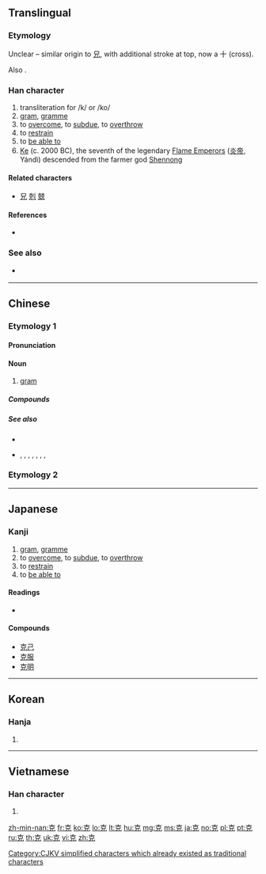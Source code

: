 {{also|剋}}
==Translingual==

===Etymology===
Unclear – similar origin to [[兄]], with additional stroke at top, now a 十 (cross).

Also {{Han simp|剋}}.

===Han character===
{{Han char|rn=10|rad=儿|as=05|sn=7|four=40216|canj=JRHU|ids=⿱古儿,⿱十兄}}

# transliteration for /k/ or /ko/
# [[gram]], [[gramme]]
# to [[overcome]], to [[subdue]], to [[overthrow]]
# to [[restrain]]
# to [[be able to]]
# [[Ke]] (c. 2000 BC), the seventh of the legendary [[w:Yan Emperor|Flame Emperors]] ([[炎帝]], Yándì) descended from the farmer god [[Shennong]]

====Related characters====
* [[兄]] [[剋]] [[兢]]

====References====
* {{Han ref|kx=0124.150|dkj=01355|dj=0263.040|hdz=10269.040|uh=514B|ud=20811|bh=A74A|bd=42826}}

===See also===
* {{sense|gram}} {{l|mul|公斤}}

----

==Chinese==
===Etymology 1===
{{zh-forms}}

====Pronunciation====
{{zh-pron
|m=kè
|c=hak1,haak1
|h=pfs=khiet
|md=
|mn=khek
|mc=y
|oc=y
|ma=y
|cat=n,v,pn
}}

====Noun====
{{zh-noun}}

# [[gram]]

=====Compounds=====
{{zh-der|克當量|克敵制勝|克分子|克服|克復|克格勃|克己|克己奉公|克減|克扣|克拉|克朗|克里姆林宮|克隆|克羅地亞|克勤克儉|克食|克式量|克絲鉗子|克抑|克原子|克制|夸克|巧克力|薩克斯管|速克達|不克|以少克眾|以柔克剛|以眾克寡|伊拉克|伊拉克共和國|伊爾庫次克|休克|伯克|伯克來|伯克制度|何以克當|佛克納|佩脫拉克|傑克|傑克倫敦|傑克遜|克什克騰|克來汀症|克倫威爾|克儉克勤|克利夫蘭|克勒特|克卜勒|克卜勒定律|克定|克家|克家子|克寧|克己主義|克己復禮|克希荷夫|克希荷夫定律|克捷|克敦孝行|克敵|克日|克明|克柔|克汗|克盡厥職|克盡己職|克紹箕裘|克繩祖武|克羅德|克耳文|克萊斯勒|克諧|克讓|克里米亞半島|克里米亞戰爭|克里蒙梭|克隆斯臺|克難|克難運動|克雷因|克順克卑|克魯倫河|公克|剛克|劉克莊|力克|勒克司|包利克萊荳斯|博克達山|反坦克炮|吉爾庫克|呼圖克圖|哈薩克共和國|哈薩克文|哈薩克族|哈薩克語|哥薩克|噶大克|坦克|坦克兵|坦克車|培特曼赫魯威克|培里克里斯|塔吉克共和國 |塔吉克族|壓克力|多米尼克|夾克|奧克拉荷馬州|奧克蘭|奧林匹克|奧林匹克委員會|奧林匹克運動會|威克島|孟什維克|安克拉治|宋克|密克羅尼西亞|巴斯克人 |巴斯特納克 |巴洛克藝術|巴洛克風格|巴爾札克 |巴爾陶克 |巴貝克|布拉克|布洛克|布雷克|布雷克磨|布魯克斯|布魯克林|布魯克納|希區考克|康乃狄克州|龐克|龐克頭|龐巴瓦克|復禮克己|德佛亞克|德克薩斯州|德拉克洛瓦|德謨克利泰斯|德謨克拉西|快克|恰克圖|恰克圖條約|愛克斯光|戰無不克|拷克機|捷克|捷克共和國 |捷克暨斯洛伐克聯邦共和國|掊克|搭克露|撲克|撲克牌|撲克臉|攻克|攻無不克|敗血性休克|敦克爾克大撤退|斯坦貝克|斯洛伐克共和國 |斯芬克士|柏克|柏克曼溫度計|柏克萊|柔克|柔能克剛|查兌克|柯爾克孜族|格但斯克|歐佩克|歐克|毫克|氣克斗牛|沉漸剛克|沉潛剛克|沙克疫苗|法蘭克福|波洛克|洛克|洛克菲勒|派克|派克斯頓|溫克|烏克蘭|烏孜別克族|烏茲別克共和國|烏魯克穆河|無線麥克風|班克斯島|班克斯群島|盎格魯撒克遜人|福克蘭群島|立克次體|約克夏|約克夏豬|約翰˙克利斯多夫|維科揚斯克|羅夏克墨漬測驗|羅曼蒂克|聖克里斯多福|茄克|莫三比克|莫三比克人民共和國|莫曼斯克|薩克斯風|薩克管|薩克號|虎克|虎克定律|虎克黨|西尼克學派|說家克計|謙克|貝克勒|貝理克|達克龍|鄂溫克族|鄂霍次克海|鄭克塽|金馬克|錫克教|阿克蘇|雅庫次克|雷克坦跑道|雷克雅維克|雷馬克|靡不有初，鮮克有終|頂夸克|馬克|馬克吐溫|馬克斯|馬克斯主義|馬克杯|馬斯垂克條約|馬賽克|魁北克|麥克羅尼西亞人|麥克阿瑟|麥克風|黑克索斯|齊克果}}

=====See also=====
* {{zh-l|公斤}}
* {{zh-l|擔|dàn}}, {{zh-l|斤}}, {{zh-l|兩}}, {{zh-l|錢}}, {{zh-l|分}}, {{zh-l|金衡兩}}, {{zh-l|金衡錢}}, {{zh-l|金衡分}}

===Etymology 2===
{{zh-see|剋}}
----

==Japanese==

===Kanji===
{{ja-kanji|grade=c|rs=儿05}}

# [[gram]], [[gramme]]
# to [[overcome]], to [[subdue]], to [[overthrow]]
# to [[restrain]]
# to [[be able to]]

====Readings====
* {{ja-readings|goon=[[こく]] (koku)|kanon=[[こく]] (koku)|kun=[[かつ]] (katsu), [[よい]] (yoi), [[よく]] (yoku)}}

====Compounds====
* [[克己]]
* [[克服]]
* [[克明]]

----

==Korean==

===Hanja===
{{ko-hanja|hangeul=[[극]]|rv=geuk|mr=kŭk}}

# {{defn|lang=ko|sort=儿05}}

----

==Vietnamese==

===Han character===
{{vi-hantu|[[khắc]]|rs=儿05}}

# {{defn|lang=vi|sort=儿05}}

[[Category:CJKV simplified characters which already existed as traditional characters]]

[[zh-min-nan:克]]
[[fr:克]]
[[ko:克]]
[[lo:克]]
[[lt:克]]
[[hu:克]]
[[mg:克]]
[[ms:克]]
[[ja:克]]
[[no:克]]
[[pl:克]]
[[pt:克]]
[[ru:克]]
[[th:克]]
[[uk:克]]
[[vi:克]]
[[zh:克]]